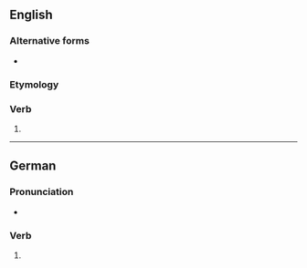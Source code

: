 ==English==

===Alternative forms===
* {{l|en|bring'st}} {{qualifier|obsolete}}

===Etymology===
{{suffix|en|bring|est}}

===Verb===
{{head|en|verb form}}

# {{en-archaic second-person singular of|bring}}

----

==German==

===Pronunciation===
* {{audio|de|De-bringest.ogg|Audio}}

===Verb===
{{head|de|verb form}}

# {{de-verb form of|bringen|2|s|k1}}